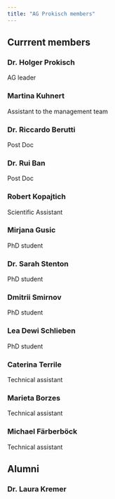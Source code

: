 ```yaml
---
title: "AG Prokisch members"
---
```


## Currrent members

### Dr. Holger Prokisch
AG leader

### Martina Kuhnert
Assistant to the management team

### Dr. Riccardo Berutti
Post Doc

### Dr. Rui Ban
Post Doc


### Robert Kopajtich
Scientific Assistant

### Mirjana Gusic
PhD student

### Dr. Sarah Stenton
PhD student

### Dmitrii Smirnov
PhD student

### Lea Dewi Schlieben
PhD student

### Caterina Terrile
Technical assistant

### Marieta Borzes
Technical assistant

### Michael Färberböck
Technical assistant


## Alumni

### Dr. Laura Kremer
